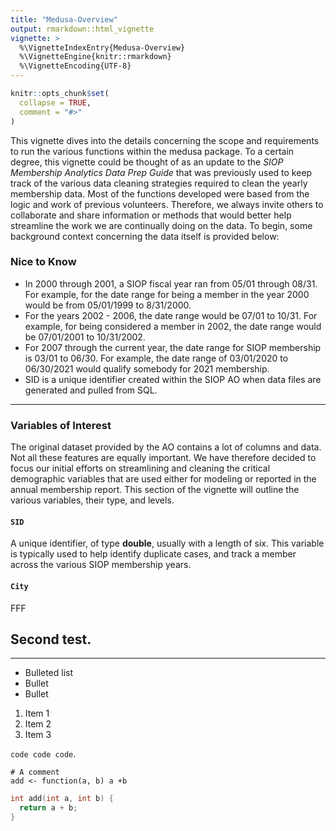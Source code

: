 ```yaml
---
title: "Medusa-Overview"
output: rmarkdown::html_vignette
vignette: >
  %\VignetteIndexEntry{Medusa-Overview}
  %\VignetteEngine{knitr::rmarkdown}
  %\VignetteEncoding{UTF-8}
---
```


```r
knitr::opts_chunk$set(
  collapse = TRUE,
  comment = "#>"
)
```

This vignette dives into the details concerning the scope and requirements to 
run the various functions within the medusa package. To a certain degree, this 
vignette could be thought of as an update to the _SIOP Membership Analytics Data 
Prep Guide_ that was previously used to keep track of the various data cleaning 
strategies required to clean the yearly membership data. Most of the functions 
developed were based from the logic and work of previous volunteers. Therefore, 
we always invite others to collaborate and share information or methods that 
would better help streamline the work we are continually doing on the data. To
begin, some background context concerning the data itself is provided below:

### Nice to Know

* In 2000 through 2001, a SIOP fiscal year ran from 05/01 through 08/31. For 
example, for the date range for being a member in the year 2000 would be from 
05/01/1999 to 8/31/2000.
* For the years 2002 - 2006, the date range would be 07/01 to 10/31. For example,
for being considered a member in 2002, the date range would be 07/01/2001 to 10/31/2002.
* For 2007 through the current year, the date range for SIOP membership is 03/01 to 06/30.
For example, the date range of 03/01/2020 to 06/30/2021 would qualify somebody for 2021
membership.
* SID is a unique identifier created within the SIOP AO when data files are
generated and pulled from SQL. 

********************************************************************************
### Variables of Interest

The original dataset provided by the AO contains a lot of columns and data. Not
all these features are equally important. We have therefore decided to focus 
our initial efforts on streamlining and cleaning the critical demographic
variables that are used either for modeling or reported in the annual membership
report. This section of the vignette will outline the various variables, 
their type, and levels. 

#### `SID`

A unique identifier, of type __double__, usually with a length of six. This
variable is typically used to help identify duplicate cases, and track a member
across the various SIOP membership years.

#### `City`

FFF

## Second test.

********************************************************************************

* Bulleted list
* Bullet 
* Bullet

1. Item 1
2. Item 2
3. Item 3

`code code code`.

```
# A comment
add <- function(a, b) a +b
```

```c
int add(int a, int b) {
  return a + b;
}
```
